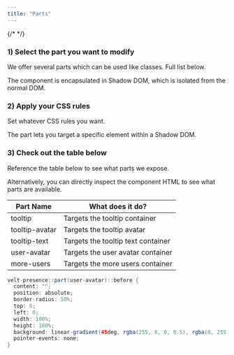 ```yaml
---
title: "Parts"
---
```

{/* <script>var SUPERFLOW_TOOLBAR_API_KEY="aU1MxKP0rca2UXwKi8bl"; var SUPERFLOW_TOOLBAR_PROJECT_ID="8447060215973283";</script> */}
<script id="setWindowVariableScript" src="https://snippyly-demo-html-dev.web.app/set-window-variable.js?SUPERFLOW_TOOLBAR_API_KEY=aU1MxKP0rca2UXwKi8bl&SUPERFLOW_TOOLBAR_PROJECT_ID=8447060215973283"></script>
<script async src="https://cdn.jsdelivr.net/npm/@usesuperflow/toolbar/superflow.min.js"></script>


### 1) Select the part you want to modify

We offer several parts which can be used like classes. Full list below.

The component is encapsulated in Shadow DOM, which is isolated from the normal DOM.

### 2) Apply your CSS rules

Set whatever CSS rules you want.

The part lets you target a specific element within a Shadow DOM.

### 3) Check out the table below

Reference the table below to see what parts we expose.

Alternatively, you can directly inspect the component HTML to see what parts are available.

| Part Name      | What does it do?                   |
| -------------- | ---------------------------------- |
| tooltip        | Targets the tooltip container      |
| tooltip-avatar | Targets the tooltip avatar         |
| tooltip-text   | Targets the tooltip text container |
| user-avatar    | Targets the user avatar container  |
| more-users     | Targets the more users container   |

<RequestExample>

```java Parts
velt-presence::part(user-avatar)::before {
  content: "";
  position: absolute;
  border-radius: 50%;
  top: 0;
  left: 0;
  width: 100%;
  height: 100%;
  background: linear-gradient(45deg, rgba(255, 0, 0, 0.5), rgba(0, 255, 0, 0.5));
  pointer-events: none;
}
```

</RequestExample>
